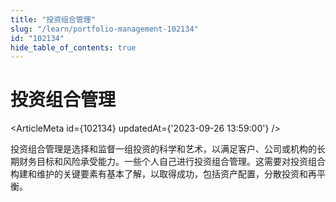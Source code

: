 ```yaml
---
title: "投资组合管理"
slug: "/learn/portfolio-management-102134"
id: "102134"
hide_table_of_contents: true
---
```



# 投资组合管理

<ArticleMeta id={102134} updatedAt={'2023-09-26 13:59:00'} />
<div className='border-solid border-b border-t-0 my-4 border-[var(--ifm-color-gray-300)]' />

投资组合管理是选择和监督一组投资的科学和艺术，以满足客户、公司或机构的长期财务目标和风险承受能力。一些个人自己进行投资组合管理。这需要对投资组合构建和维护的关键要素有基本了解，以取得成功，包括资产配置，分散投资和再平衡。
